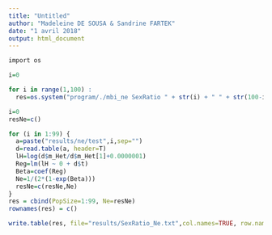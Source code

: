 ```yaml
---
title: "Untitled"
author: "Madeleine DE SOUSA & Sandrine FARTEK"
date: "1 avril 2018"
output: html_document
---
```


```r
import os

i=0

for i in range(1,100) :
  res=os.system("program/./mbi_ne SexRatio " + str(i) + " " + str(100-i) +" 100 500 > test" + str(i))
```

```r
i=0
resNe=c()

for (i in 1:99) {
  a=paste("results/ne/test",i,sep="")  
  d=read.table(a, header=T)
  lH=log(d$m_Het/d$m_Het[1]+0.0000001)
  Reg=lm(lH ~ 0 + d$t)
  Beta=coef(Reg)
  Ne=1/(2*(1-exp(Beta)))
  resNe=c(resNe,Ne)
}
res = cbind(PopSize=1:99, Ne=resNe)
rownames(res) = c()

write.table(res, file="results/SexRatio_Ne.txt",col.names=TRUE, row.names=FALSE)
```